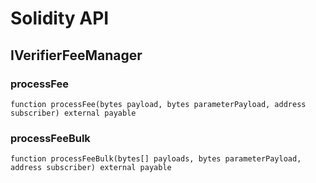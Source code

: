 # Solidity API

## IVerifierFeeManager

### processFee

```solidity
function processFee(bytes payload, bytes parameterPayload, address subscriber) external payable
```

### processFeeBulk

```solidity
function processFeeBulk(bytes[] payloads, bytes parameterPayload, address subscriber) external payable
```
